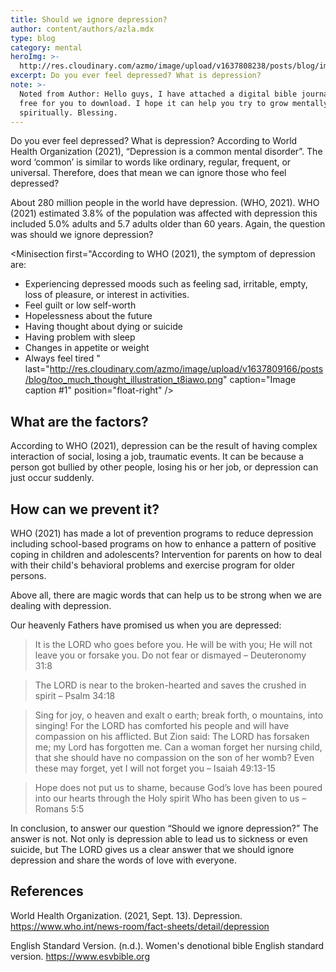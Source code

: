 ```yaml
---
title: Should we ignore depression?
author: content/authors/azla.mdx
type: blog
category: mental
heroImg: >-
  http://res.cloudinary.com/azmo/image/upload/v1637808238/posts/blog/img_compressed_euf4ij.png
excerpt: Do you ever feel depressed? What is depression?
note: >-
  Noted from Author: Hello guys, I have attached a digital bible journal. It is
  free for you to download. I hope it can help you try to grow mentally and
  spiritually. Blessing.
---
```


Do you ever feel depressed? What is depression? According to World Health Organization (2021), “Depression is a common mental disorder”. The word ‘common’ is similar to words like ordinary, regular, frequent, or universal. Therefore, does that mean we can ignore those who feel depressed?  &#x20;

About 280 million people in the world have depression. (WHO, 2021). WHO (2021) estimated 3.8% of the population was affected with depression this included 5.0% adults and 5.7 adults older than 60 years. Again, the question was should we ignore depression?  &#x20;

<Minisection
  first="According to WHO (2021), the symptom of depression are:   

* Experiencing depressed moods such as feeling sad, irritable, empty, loss of pleasure, or interest in activities.   
* Feel guilt or low self-worth  
* Hopelessness about the future  
* Having thought about dying or suicide  
* Having problem with sleep  
* Changes in appetite or weight   
* Always feel tired  "
  last="http://res.cloudinary.com/azmo/image/upload/v1637809166/posts/blog/too_much_thought_illustration_t8iawo.png"
  caption="Image caption #1"
  position="float-right"
/>

## What are the factors?

According to WHO (2021), depression can be the result of having complex interaction of social, losing a job, traumatic events. It can be because a person got bullied by other people, losing his or her job, or depression can just occur suddenly.

## How can we prevent it?

WHO (2021) has made a lot of prevention programs to reduce depression including school-based programs on how to enhance a pattern of positive coping in children and adolescents? Intervention for parents on how to deal with their child's behavioral problems and exercise program for older persons.

Above all, there are magic words that can help us to be strong when we are dealing with depression.

Our heavenly Fathers have promised us when you are depressed:

> It is the LORD who goes before you. He will be with you; He will not leave you or forsake you. Do not fear or dismayed – Deuteronomy 31:8

> The LORD is near to the broken-hearted and saves the crushed in spirit – Psalm 34:18

> Sing for joy, o heaven and exalt o earth; break forth, o mountains, into singing! For the LORD has comforted his people and will have compassion on his afflicted. But Zion said: The LORD has forsaken me; my Lord has forgotten me. Can a woman forget her nursing child, that she should have no compassion on the son of her womb? Even these may forget, yet I will not forget you – Isaiah 49:13-15

> Hope does not put us to shame, because God’s love has been poured into our hearts through the Holy spirit Who has been given to us – Romans 5:5

In conclusion, to answer our question “Should we ignore depression?” The answer is not. Not only is depression able to lead us to sickness or even suicide, but The LORD gives us a clear answer that we should ignore depression and share the words of love with everyone.

## References

World Health Organization. (2021, Sept. 13). Depression. https://www.who.int/news-room/fact-sheets/detail/depression

English Standard Version. (n.d.). Women's denotional bible English standard version. https://www.esvbible.org

